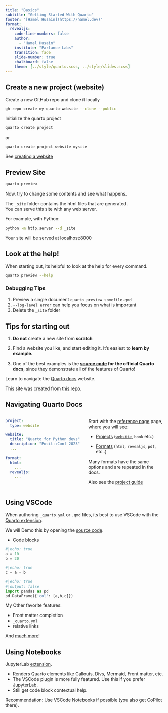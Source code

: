 ```yaml
---
title: "Basics"
subtitle: "Getting Started With Quarto"
footer: "[Hamel Husain](https://hamel.dev)"
format:
  revealjs:
    code-line-numbers: false
    author:
      - "Hamel Husain"
    institute: "Parlance Labs"
    transition: fade
    slide-number: true
    chalkboard: false
    theme: [../style/quarto.scss, ../style/slides.scss]
---
```


## Create a new project (website)

::: {.fragment .fade-in-then-semi-out}

Create a new GitHub repo and clone it locally

```bash
gh repo create my-quarto-website --clone --public
```

:::

::: {.fragment .fade-in-then-semi-out}

Initialize the quarto project


```bash
quarto create project
```
:::
::: {.fragment .fade-in-then-semi-out}

or 

```bash
quarto create project website mysite
```
:::

:::aside
See [creating a website](https://quarto.org/docs/websites/)
:::

## Preview Site

::: {.fragment .fade-in-then-semi-out}
```bash
quarto preview
```
:::

::: {.fragment .fade-in-then-semi-out}
Now, try to change some contents and see what happens.
:::

::: {.fragment .fade-in-then-semi-out}
The `_site` folder contains the html files that are generated.  
You can serve this site with any web server.
:::
::: {.fragment .fade-in-then-semi-out}
For example, with Python:

```bash
python -m http.server --d _site
```
Your site will be served at localhost:8000
:::

## Look at the help!

When starting out, its helpful to look at the help for every command.

```bash
quarto preview --help
```

:::{.fragment .fade-in-then-semi-out}

:::{.callout-tip}
### Debugging Tips
1. Preview a single document `quarto preview somefile.qmd`
2. ` --log-level error` can help you focus on what is important
3. Delete the `_site` folder
:::

:::

## Tips for starting out

:::{.fragment .fade-in-then-semi-out}
1. **Do not** create a new site from **scratch**
:::

:::{.fragment .fade-in-then-semi-out}
2. Find a website you like, and start editing it.  It's easiest to **learn by example.**
:::

:::{.fragment .fade-in-then-semi-out}
3. One of the best examples is the **[source code](https://github.com/quarto-dev/quarto-web) for the official Quarto docs**, since they demonstrate all of the features of Quarto!
:::

:::{.fragment .fade-in-then-semi-out}
Learn to navigate the [Quarto docs](https://quarto.org/docs/) website.

:::aside
This site was created from [this repo](https://github.com/asa-quarto/website).
:::

:::

## Navigating Quarto Docs

::: columns
:::: {.column width="50%"}
```.yaml
project:
  type: website

website:
  title: "Quarto for Python devs"
  description: "Posit::Conf 2023"
  ...

format:
  html:
    ...
  revealjs: 
    ...
```
:::

:::: {.column width="50%"}

Start with the [reference page](https://quarto.org/docs/reference/) page, where you will see:


:::{.fragment .fade-in-then-semi-out}
- [Projects](https://quarto.org/docs/reference/projects/options.html) ([`website`](https://quarto.org/docs/reference/projects/websites.html), `book` etc.)
:::

:::{.fragment .fade-in-then-semi-out}
- [Formats](https://quarto.org/docs/reference/formats/html.html) (`html`, `revealjs`, `pdf`, etc..)  

:::{.callout-tip}
Many formats have the same options and are repeated in the docs.
:::

:::

:::{.fragment .fade-in-then-semi-out}
Also see the [project guide](https://quarto.org/docs/projects/quarto-projects.html)
:::

:::
:::

## Using VSCode

When authoring `_quarto.yml` or `.qmd` files, its best to use VSCode with the [Quarto extension](https://quarto.org/docs/tools/vscode.html).

We will Demo this by opening the [source code](https://github.com/hamelsmu/posit-python-quarto/blob/main/3_basics/3-basics.qmd).

- Code blocks

```python
#|echo: true
a = 10
b = 20
```

```python
#|echo: true
c = a + b
```

```python
#|echo: true
#|output: false
import pandas as pd
pd.DataFrame({'col': [a,b,c]})
```

My Other favorite features:

- Front matter completion
- `_quarto.yml`
- relative links

And [much more](https://marketplace.visualstudio.com/items?itemName=quarto.quarto)!

## Using Notebooks

JupyterLab [extension](https://quarto.org/docs/tools/jupyter-lab-extension.html).

- Renders Quarto elements like Callouts, Divs, Mermaid, Front matter, etc. 
- The VSCode plugin is more fully featured.  Use this if you prefer JupyterLab.
- Still get code block contextual help.

Recommendation: Use VSCode Notebooks if possible (you also get CoPilot there).

